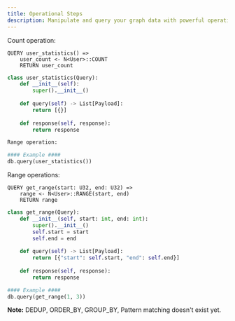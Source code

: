 ```yaml
---
title: Operational Steps
description: Manipulate and query your graph data with powerful operations.
---
```

Count operation:

```text tab="Helix"
QUERY user_statistics() =>
    user_count <- N<User>::COUNT
    RETURN user_count
```

```py tab="Python"
class user_statistics(Query):
    def __init__(self):
        super().__init__()
    
    def query(self) -> List[Payload]:
        return [{}]
    
    def response(self, response):
        return response

Range operation:

#### Example ####
db.query(user_statistics())
```

Range operations:

```text tab="Helix"
QUERY get_range(start: U32, end: U32) =>
    range <- N<User>::RANGE(start, end)
    RETURN range
```

```py tab="Python"
class get_range(Query):
    def __init__(self, start: int, end: int):
        super().__init__()
        self.start = start
        self.end = end
    
    def query(self) -> List[Payload]:
        return [{"start": self.start, "end": self.end}]
    
    def response(self, response):
        return response

#### Example ####
db.query(get_range(1, 3))
```

**Note:** DEDUP, ORDER_BY, GROUP_BY, Pattern matching doesn't exist yet.

